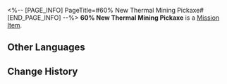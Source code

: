 <%-- [PAGE_INFO]
PageTitle=#60% New Thermal Mining Pickaxe#
[END_PAGE_INFO] --%>
{{Item Infobox
|id          = 140180
|image       = Item 60% New Thermal Mining Pickaxe.png
|type        = Mission Item
|invCategory = Missions
|rarity      = 3
|effect      = 
|description = A thermal mining pickaxe for Underworld miners. Often on-sold.<br />60% new.
}}
'''60% New Thermal Mining Pickaxe''' is a [[Mission Item]].

==Other Languages==
{{Other Languages
|en   = 60% New Thermal Mining Pickaxe
|zhs  = 六成新的热动力矿镐
|zht  = 六成新的熱動力礦鎬
|ja   = 6割新品の熱動力ツルハシ
|ko   = 수명이 60% 남은 열동력 곡괭이
|es   = Piqueta termodinámica algo usada
|fr   = Pioche thermique à 60 % neuve
|ru   = Кирка с тепловым приводом (60% прочности)
|th   = พลั่วขุดพลังกลสภาพใหม่ 60%
|vi   = Máy Khai Khoáng Chạy Bằng Nhiệt Mới 60%
|de   = Thermale Bergbauspitzhacke (Zu 60 % neu)
|id   = Alat Tambang Bertenaga Termal Kondisi 60%
|pt   = Picareta de Mineração Termal 60% Nova
}}

==Change History==
{{Change History|2.0}}